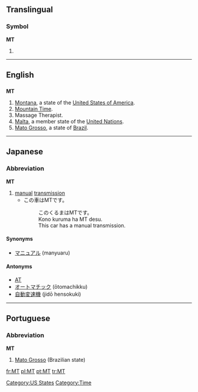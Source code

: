{{see|mt|Mt|mT}}
==Translingual==
===Symbol===
'''MT'''
# {{SI-unit|mega|tesla|[[magnetic flux density]]}}

----

==English==

==={{abbreviation}}===
'''MT'''

# [[Montana]], a state of the [[United States of America]].
# [[Mountain Time]].
# Massage Therapist.
#[[Malta]], a member state of the [[United Nations]].
#[[Mato Grosso]], a state of [[Brazil]].

[[Category:US States]]
[[Category:Time]]

----

==Japanese==

===Abbreviation===
'''MT'''

# [[manual]] [[transmission]]
#*この車はMTです。
#*:このくるまはMTです。
#*:Kono kuruma ha MT desu.
#*:This car has a manual transmission.

====Synonyms====
*[[マニュアル]] (manyuaru)

====Antonyms====
*[[AT]]
*[[オートマチック]] (ōtomachikku)
*[[自動変速機]] (jidō hensokuki)

----

==Portuguese==

===Abbreviation===
'''MT'''

# [[Mato Grosso]] (Brazilian state)

[[fr:MT]]
[[pl:MT]]
[[pt:MT]]
[[tr:MT]]